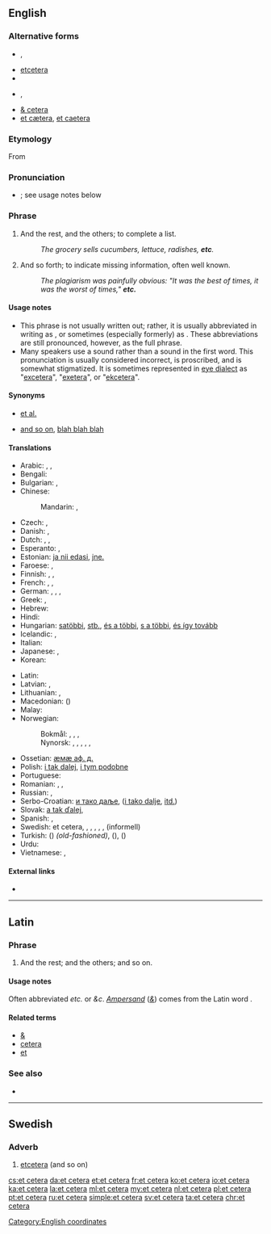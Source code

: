 ==English==

===Alternative forms===
{{top2}}
* {{l|en|etc}}, {{l|en|etc.}}
* [[etcetera]]
* {{l|en|et ceteræ}}
{{mid2}}
* {{l|en|&c}}, {{l|en|&c.}}
* [[& cetera]]
* [[et cætera]], [[et caetera]] {{qualifier|{{l|en|erroneous}}}}
{{bottom}}

===Etymology===
From {{etyl|la|en}} {{term|et cētera||lang=la|and the rest" or "and so forth}}

===Pronunciation===
* {{IPA|/ˌɛt ˈsɛt(ə)ɹə/|/ˌɛkˈsɛt(ə)ɹə/|lang=en}}; see usage notes below
*: {{audio|en-us-etc.ogg|Audio (US)}}

===Phrase===
{{head|en|phrase}}

# And the rest, and the others; to complete a list.
#: ''The grocery sells cucumbers, lettuce, radishes, '''etc'''.''
# And so forth; to indicate missing information, often well known.
#: ''The plagiarism was painfully obvious: "It was the best of times, it was the worst of times," '''etc.'''''

====Usage notes====
* This phrase is not usually written out; rather, it is usually abbreviated in writing as {{term|etc.|lang=en}}, or sometimes (especially formerly) as {{term|&c.|lang=en}}. These abbreviations are still pronounced, however, as the full phrase.
* Many speakers use a {{IPAchar|/k/|lang=en}} sound rather than a {{IPAchar|/t/|lang=en}} sound in the first word. This pronunciation is usually considered incorrect, is proscribed, and is somewhat stigmatized. It is sometimes represented in [[eye dialect]] as "[[excetera#English|excetera]]", "[[exetera#English|exetera]]", or "[[ekcetera#English|ekcetera]]".

====Synonyms====
* {{sense|to complete a list}} [[et al.]]
* {{sense|and so forth}} [[and so on]], [[blah blah blah]] {{a|colloquial}}

====Translations====
{{trans-top|and so on}}
* Arabic: {{t-|ar|وهلم جرا|tr=wa-halumma jaraa|alt=وهَلُمَّ جَرًّا|sc=Arab}}, {{t-|ar|إلخ|tr='ilakh|sc=Arab}}, {{t-|ar|إلى آخره|tr='íla 'aakhirih|sc=Arab}}
* Bengali: {{t-|bn|ইত্যাদি|tr=ittêdi|sc=Beng}}
* Bulgarian: {{t|bg|и така нататък}}, {{t|bg|и т.н.}}
* Chinese:
*: Mandarin: {{t-|cmn|等|tr=děng|sc=Hani}}, {{t-|cmn|等等|tr=děngděng|sc=Hani}}
* Czech: {{t-|cs|a tak dále}}, {{t+|cs|atd.}}
* Danish: {{t-|da|og så videre}}, {{t+|da|osv.}}
* Dutch: {{t+|nl|enzovoort}}, {{t+|nl|enz.}}, {{t+|nl|enzovoorts}}
* Esperanto: {{t-|eo|kaj tiel plu}}, {{t+|eo|k.t.p.}}
* Estonian: [[ja nii edasi]], [[jne.]]
* Faroese: {{t-|fo|og so framvegis}}, {{t-|fo|osfr.}}
* Finnish: {{t-|fi|ja niin edelleen}}, {{t+|fi|jne.}}, {{t-|fi|ynnä muuta}}
* French: {{t+|fr|et cétéra}}, {{t+|fr|etc.}}, {{t+|fr|et cætera}}
* German: {{t+|de|und so weiter}}, {{t+|de|usw.}}, {{t+|de|etc.}}, {{t-|de|et cetera}}
* Greek: {{t-|el|και ούτω καθεξής|tr=kai oúto kathexís}}, {{t+|el|κοκ|tr=kok}}
* Hebrew: {{t-|he|וכדומה|sc=Hebr}}
* Hindi: {{t-|hi|वग़ैरह|tr=vaġairah|sc=Deva}}
* Hungarian: [[satöbbi]], [[stb.]], [[és a többi]], [[s a többi]], [[és így tovább]]
* Icelandic: {{t+|is|og svo framvegis}}, {{t-|is|o. s. frv.}}
* Italian: {{t+|it|eccetera}}
* Japanese: {{t-|ja|など|tr=nado|sc=Jpan}}, {{t+|ja|等|tr=とう, tō|sc=Jpan}}
* Korean: {{t+|ko|기타|tr=gita|sc=Kore}}
{{trans-mid}}
* Latin: {{t+|la|et cetera}}
* Latvian: {{t|lv|un tā tālāk}}, {{t|lv|utt.}}
* Lithuanian: {{t|lt|ir taip toliau}}, {{t|lt|ir t.t.}}
* Macedonian: {{t-|mk|и така натаму|tr=i táka nátamu}} ({{t-|mk|итн.|tr=itn.}})
* Malay: {{t-|ms|dan lain-lain}}
* Norwegian:
*: Bokmål: {{t-|no|og så videre}}, {{t+|no|osv.}}, {{t-|no|et cetera}}, {{t+|no|etc.}}
*: Nynorsk: {{t-|nn|og så bortetter}}, {{t-|nn|osb.}}, {{t-|nn|og så vidare}}, {{t-|nn|osv.}}, {{t-|nn|et cetera}}, {{t-|nn|etc.}}
* Ossetian: [[æмæ аф. д.]]
* Polish: {{t+|pl|itd.}} [[i tak dalej]], {{t+|pl|itp.}} [[i tym podobne]]
* Portuguese: {{t+|pt|et cetera}}
* Romanian: {{t-|ro|și așa mai departe}}, {{t-|ro|etc.}}, {{t+|ro|etcetera}}
* Russian: {{t-|ru|и так далее|tr=i tak dáleje}}, {{t+|ru|и т. д.|tr=itɛdɛ́}}
* Serbo-Croatian: [[и тако даље]], {{t-|sh|итд.|sc=Cyrl}} ([[i tako dalje]], [[itd.]])
* Slovak: [[a tak ďalej]], {{t-|sk|atď.}}
* Spanish: {{t+|es|etcétera}}, {{t|es|y más}}
* Swedish: et cetera, {{t+|sv|etc.}}, {{t+|sv|etcetera}}, {{t+|sv|och så vidare}}, {{t+|sv|o.s.v.}}, {{t+|sv|osv.}}, {{t+|sv|osv}} (informell)
* Turkish: {{t|tr|ve saire}} ({{t|tr|vs}}) ''(old-fashioned)'', {{t|tr|ve bunun gibi}} ({{t|tr|vb}}), {{t|tr|ve benzeri}} ({{t|tr|vb}})
* Urdu: {{t-|ur|وغیرہ|tr=vaġairah|sc=ur-Arab}}
* Vietnamese: {{t+|vi|vân vân}}, {{t+|vi|v.v.}}
{{trans-bottom}}

====External links====
* {{pedialite}}

[[Category:English coordinates]]

----

==Latin==

===Phrase===
{{head|la|phrase|head=[[et]] [[cētera]]}}

# And the rest; and the others; and so on.

====Usage notes====
Often abbreviated ''etc.'' or ''&c''. ''[[ampersand|Ampersand]]'' (''[[&]]'') comes from the Latin word {{term|et||and|lang=la}}.

====Related terms====
* [[&]]
* [[cetera]]
* [[et]]

===See also===
* {{l|la|et hoc genus omne}}

----

==Swedish==

===Adverb===
{{head|sv|adverb}}

# [[etcetera]] (and so on)

{{tbot entry|Swedish|etcetera|2009|April|sv}}

[[cs:et cetera]]
[[da:et cetera]]
[[et:et cetera]]
[[fr:et cetera]]
[[ko:et cetera]]
[[io:et cetera]]
[[ka:et cetera]]
[[la:et cetera]]
[[ml:et cetera]]
[[my:et cetera]]
[[nl:et cetera]]
[[pl:et cetera]]
[[pt:et cetera]]
[[ru:et cetera]]
[[simple:et cetera]]
[[sv:et cetera]]
[[ta:et cetera]]
[[chr:et cetera]]